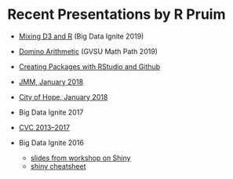 # Recent Presentations by R Pruim

  * [Mixing D3 and R](D3/BDI2019/bdi2019-slides.html) (Big Data Ignite 2019)

  * [Domino Arithmetic](domino-arithmetic/domino-arithmetic-slides.html) (GVSU Math Path 2019)
  
  * [Creating Packages with RStudio and Github](R-Packages/R-packages-slides.html)
  
  * [JMM, January 2018](jmm-2018)
  
  * [City of Hope, January 2018](city-of-hope-2018)
 
  * Big Data Ignite 2017
  
  * [CVC 2013--2017](http://cvc.mosaic-web.org/)
  
  * Big Data Ignite 2016
 
    * [slides from workshop on Shiny](bigdataignite2016/shiny/04-Shiny.pdf)
    * [shiny cheatsheet](https://www.rstudio.com/wp-content/uploads/2015/02/shiny-cheatsheet.pdf)
    
  